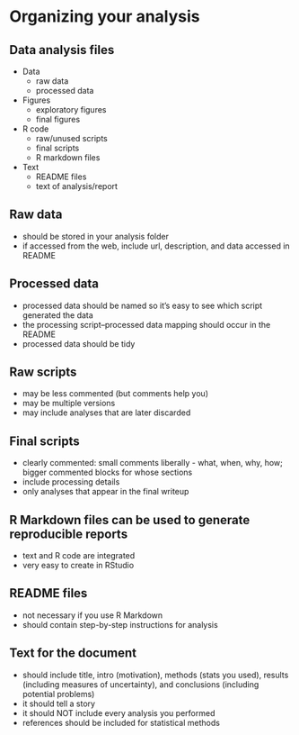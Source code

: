 # Organizing your analysis

## Data analysis files
- Data
  - raw data
  - processed data
- Figures
  - exploratory figures
  - final figures
- R code
  - raw/unused scripts
  - final scripts
  - R markdown files
- Text
  - README files
  - text of analysis/report

## Raw data
- should be stored in your analysis folder
- if accessed from the web, include url, description, and data accessed in
README

## Processed data
- processed data should be named so it's easy to see which script generated
the data
- the processing script--processed data mapping should occur in the README
- processed data should be tidy

## Raw scripts
- may be less commented (but comments help you)
- may be multiple versions
- may include analyses that are later discarded

## Final scripts
- clearly commented: small comments liberally - what, when, why, how; bigger
commented blocks for whose sections
- include processing details
- only analyses that appear in the final writeup

## R Markdown files can be used to generate reproducible reports
- text and R code are integrated
- very easy to create in RStudio

## README files
- not necessary if you use R Markdown
- should contain step-by-step instructions for analysis

## Text for the document
- should include title, intro (motivation), methods (stats you used),
results (including measures of uncertainty), and conclusions (including
potential problems)
- it should tell a story
- it should NOT include every analysis you performed
- references should be included for statistical methods